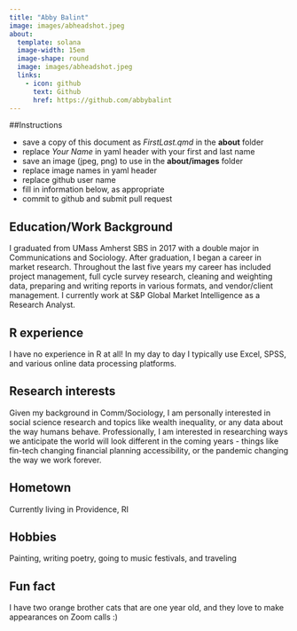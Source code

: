```yaml
---
title: "Abby Balint"
image: images/abheadshot.jpeg
about:
  template: solana
  image-width: 15em
  image-shape: round
  image: images/abheadshot.jpeg
  links:
    - icon: github
      text: Github
      href: https://github.com/abbybalint
---
```


##Instructions

  - save a copy of this document as *FirstLast.qmd* in the **about** folder
  - replace *Your Name* in yaml header with your first and last name
  - save an image (jpeg, png) to use in the **about/images** folder
  - replace image names in yaml header
  - replace github user name
  - fill in information below, as appropriate
  - commit to github and submit pull request

## Education/Work Background
I graduated from UMass Amherst SBS in 2017 with a double major in Communications and Sociology. After graduation, I began a career in market research. Throughout the last five years my career has included project management, full cycle survey research, cleaning and weighting data, preparing and writing reports in various formats, and vendor/client management. I currently work at S&P Global Market Intelligence as a Research Analyst.

## R experience
I have no experience in R at all! In my day to day I typically use Excel, SPSS, and various online data processing platforms.

## Research interests
Given my background in Comm/Sociology, I am personally interested in social science research and topics like wealth inequality, or any data about the way humans behave. Professionally, I am interested in researching ways we anticipate the world will look different in the coming years - things like fin-tech changing financial planning accessibility, or the pandemic changing the way we work forever. 

## Hometown
Currently living in Providence, RI

## Hobbies
Painting, writing poetry, going to music festivals, and traveling

## Fun fact
I have two orange brother cats that are one year old, and they love to make appearances on Zoom calls :)